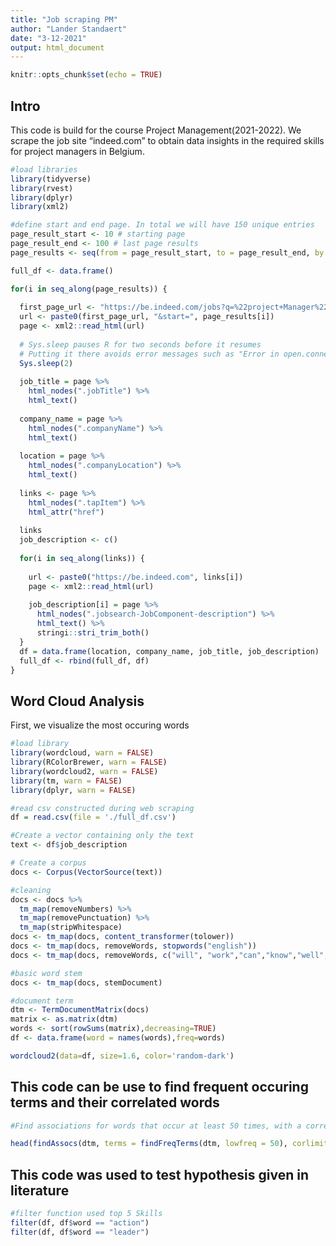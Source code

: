 ```yaml
---
title: "Job scraping PM"
author: "Lander Standaert"
date: "3-12-2021"
output: html_document
---
```


```r
knitr::opts_chunk$set(echo = TRUE)
```

## Intro 
This code is build for the course Project Management(2021-2022).
We scrape the job site "indeed.com" to obtain data insights in the required skills for project managers in Belgium.


```r

#load libraries
library(tidyverse)
library(rvest)
library(dplyr)
library(xml2)

#define start and end page. In total we will have 150 unique entries
page_result_start <- 10 # starting page 
page_result_end <- 100 # last page results
page_results <- seq(from = page_result_start, to = page_result_end, by = 10)

full_df <- data.frame()

for(i in seq_along(page_results)) {
  
  first_page_url <- "https://be.indeed.com/jobs?q=%22project+Manager%22&l=Belgi%C3%AB&lang=en"
  url <- paste0(first_page_url, "&start=", page_results[i])
  page <- xml2::read_html(url)
  
  # Sys.sleep pauses R for two seconds before it resumes
  # Putting it there avoids error messages such as "Error in open.connection(con, "rb") : Timeout was reached"
  Sys.sleep(2)
 
  job_title = page %>% 
    html_nodes(".jobTitle") %>% 
    html_text()
    
  company_name = page %>% 
    html_nodes(".companyName") %>% 
    html_text()
  
  location = page %>% 
    html_nodes(".companyLocation") %>% 
    html_text()
  
  links <- page %>% 
    html_nodes(".tapItem") %>% 
    html_attr("href")
  
  links
  job_description <- c()
  
  for(i in seq_along(links)) {
    
    url <- paste0("https://be.indeed.com", links[i])
    page <- xml2::read_html(url)
    
    job_description[i] = page %>% 
      html_nodes(".jobsearch-JobComponent-description") %>% 
      html_text() %>% 
      stringi::stri_trim_both()
  }
  df = data.frame(location, company_name, job_title, job_description)
  full_df <- rbind(full_df, df)
}

```

## Word Cloud Analysis

First, we visualize the most occuring words

```r

#load library
library(wordcloud, warn = FALSE)
library(RColorBrewer, warn = FALSE)
library(wordcloud2, warn = FALSE)
library(tm, warn = FALSE)
library(dplyr, warn = FALSE)

#read csv constructed during web scraping
df = read.csv(file = './full_df.csv')

#Create a vector containing only the text
text <- df$job_description

# Create a corpus  
docs <- Corpus(VectorSource(text))

#cleaning
docs <- docs %>%
  tm_map(removeNumbers) %>%
  tm_map(removePunctuation) %>%
  tm_map(stripWhitespace)
docs <- tm_map(docs, content_transformer(tolower))
docs <- tm_map(docs, removeWords, stopwords("english"))
docs <- tm_map(docs, removeWords, c("will", "work","can","know","well","make","job","good","things","first","keep","youre","ugentec")) 

#basic word stem
docs <- tm_map(docs, stemDocument)

#document term
dtm <- TermDocumentMatrix(docs) 
matrix <- as.matrix(dtm) 
words <- sort(rowSums(matrix),decreasing=TRUE) 
df <- data.frame(word = names(words),freq=words)

wordcloud2(data=df, size=1.6, color='random-dark')

```

## This code can be use to find frequent occuring terms and their correlated words
```r
#Find associations for words that occur at least 50 times, with a correlation of at least 50%

head(findAssocs(dtm, terms = findFreqTerms(dtm, lowfreq = 50), corlimit = 0.5), 5)

```

## This code was used to test hypothesis given in literature
```r
#filter function used top 5 Skills
filter(df, df$word == "action")
filter(df, df$word == "leader")

```